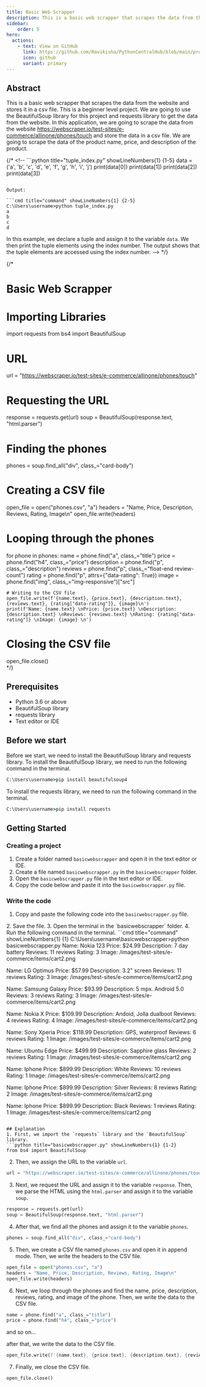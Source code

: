 ```yaml
---
title: Basic Web Scrapper
description: This is a basic web scrapper that scrapes the data from the website and stores it in a csv file. This is a beginner level project. We are going to use the BeautifulSoup library for this project and requests library to get the data from the website.
sidebar: 
    order: 5
hero:
  actions:
    - text: View on GitHub
      link: https://github.com/Ravikisha/PythonCentralHub/blob/main/projects/beginners/basicwebscrapper.py
      icon: github
      variant: primary
---
```


## Abstract
This is a basic web scrapper that scrapes the data from the website and stores it in a csv file. This is a beginner level project. We are going to use the BeautifulSoup library for this project and requests library to get the data from the website. In this application, we are going to scrape the data from the website https://webscraper.io/test-sites/e-commerce/allinone/phones/touch and store the data in a csv file. We are going to scrape the data of the product name, price, and description of the product.

{/* <!-- ```python title="tuple_index.py" showLineNumbers{1} {1-5}
data = ('a', 'b', 'c', 'd', 'e', 'f', 'g', 'h', 'i', 'j')
print(data[0])
print(data[1])
print(data[2])
print(data[3])
```

Output:

```cmd title="command" showLineNumbers{1} {2-5}
C:\Users\username>python tuple_index.py
a
b
c
d
```

In this example, we declare a tuple and assign it to the variable `data`. We then print the tuple elements using the index number. The output shows that the tuple elements are accessed using the index number. --> */}

{/* 
# Basic Web Scrapper

# Importing Libraries
import requests
from bs4 import BeautifulSoup

# URL
url = "https://webscraper.io/test-sites/e-commerce/allinone/phones/touch"

# Requesting the URL
response = requests.get(url)
soup = BeautifulSoup(response.text, "html.parser")

# Finding the phones
phones = soup.find_all("div", class_="card-body")

# Creating a CSV file
open_file = open("phones.csv", "a")
headers = "Name, Price, Description, Reviews, Rating, Image\n"
open_file.write(headers)

# Looping through the phones
for phone in phones:
    name = phone.find("a", class_="title")
    price = phone.find("h4", class_="price")
    description = phone.find("p", class_="description")
    reviews = phone.find("p", class_="float-end review-count")
    rating = phone.find("p", attrs={"data-rating": True})
    image = phone.find("img", class_="img-responsive")["src"]
    
    # Writing to the CSV file
    open_file.write(f'{name.text}, {price.text}, {description.text}, {reviews.text}, {rating["data-rating"]}, {image}\n')
    print(f'Name: {name.text} \nPrice: {price.text} \nDescription: {description.text} \nReviews: {reviews.text} \nRating: {rating["data-rating"]} \nImage: {image} \n')

# Closing the CSV file
open_file.close()   
     */}

## Prerequisites
- Python 3.6 or above
- BeautifulSoup library
- requests library
- Text editor or IDE

## Before we start
Before we start, we need to install the BeautifulSoup library and requests library. To install the BeautifulSoup library, we need to run the following command in the terminal.
```cmd title="command" showLineNumbers{1} {1}
C:\Users\username>pip install beautifulsoup4
```

To install the requests library, we need to run the following command in the terminal.
```cmd title="command" showLineNumbers{1} {1}
C:\Users\username>pip install requests
```

## Getting Started
### Creating a project
1. Create a folder named `basicwebscrapper` and open it in the text editor or IDE.
2. Create a file named `basicwebscrapper.py` in the `basicwebscrapper` folder.
3. Open the `basicwebscrapper.py` file in the text editor or IDE.
4. Copy the code below and paste it into the `basicwebscrapper.py` file.

### Write the code
1. Copy and paste the following code into the `basicwebscrapper.py` file.
<FileCode file="projects/beginners/basicwebscrapper.py" lang="python" title="Basic Web Scrapper" />
2. Save the file.
3. Open the terminal in the `basicwebscrapper` folder.
4. Run the following command in the terminal.
```cmd title="command" showLineNumbers{1} {1}
C:\Users\username\basicwebscrapper>python basicwebscrapper.py
Name: Nokia 123 
Price: $24.99 
Description: 7 day battery
Reviews: 11 reviews
Rating: 3
Image: /images/test-sites/e-commerce/items/cart2.png

Name: LG Optimus
Price: $57.99
Description: 3.2" screen
Reviews: 11 reviews
Rating: 3
Image: /images/test-sites/e-commerce/items/cart2.png

Name: Samsung Galaxy
Price: $93.99
Description: 5 mpx. Android 5.0
Reviews: 3 reviews
Rating: 3
Image: /images/test-sites/e-commerce/items/cart2.png

Name: Nokia X
Price: $109.99
Description: Andoid, Jolla dualboot
Reviews: 4 reviews
Rating: 4
Image: /images/test-sites/e-commerce/items/cart2.png

Name: Sony Xperia
Price: $118.99
Description: GPS, waterproof
Reviews: 6 reviews
Rating: 1
Image: /images/test-sites/e-commerce/items/cart2.png

Name: Ubuntu Edge
Price: $499.99
Description: Sapphire glass
Reviews: 2 reviews
Rating: 1
Image: /images/test-sites/e-commerce/items/cart2.png

Name: Iphone
Price: $899.99
Description: White
Reviews: 10 reviews
Rating: 1
Image: /images/test-sites/e-commerce/items/cart2.png

Name: Iphone
Price: $899.99
Description: Silver
Reviews: 8 reviews
Rating: 2
Image: /images/test-sites/e-commerce/items/cart2.png

Name: Iphone
Price: $899.99
Description: Black
Reviews: 1 reviews
Rating: 1
Image: /images/test-sites/e-commerce/items/cart2.png
```

## Explanation
1. First, we import the `requests` library and the `BeautifulSoup` library.
```python title="basicwebscrapper.py" showLineNumbers{1} {1-2}
from bs4 import BeautifulSoup
```
2. Then, we assign the URL to the variable `url`.
```python title="basicwebscrapper.py" showLineNumbers{1} {1}
url = "https://webscraper.io/test-sites/e-commerce/allinone/phones/touch"
```
3. Next, we request the URL and assign it to the variable `response`. Then, we parse the HTML using the `html.parser` and assign it to the variable `soup`.
```python title="basicwebscrapper.py" showLineNumbers{1} {1-2}
response = requests.get(url)
soup = BeautifulSoup(response.text, "html.parser")
```
4. After that, we find all the phones and assign it to the variable `phones`.
```python title="basicwebscrapper.py" showLineNumbers{1} {1}
phones = soup.find_all("div", class_="card-body")
```
5. Then, we create a CSV file named `phones.csv` and open it in append mode. Then, we write the headers to the CSV file.
```python title="basicwebscrapper.py" showLineNumbers{1} {1-3}
open_file = open("phones.csv", "a")
headers = "Name, Price, Description, Reviews, Rating, Image\n"
open_file.write(headers)
```
6. Next, we loop through the phones and find the name, price, description, reviews, rating, and image of the phone. Then, we write the data to the CSV file.
```python title="basicwebscrapper.py" showLineNumbers{1} {1-2}
name = phone.find("a", class_="title")
price = phone.find("h4", class_="price")
```

and so on...

after that, we write the data to the CSV file.
```python title="basicwebscrapper.py" showLineNumbers{1} {1-2}
open_file.write(f'{name.text}, {price.text}, {description.text}, {reviews.text}, {rating["data-rating"]}, {image}\n')
```
7. Finally, we close the CSV file.
```python title="basicwebscrapper.py" showLineNumbers{1} {1}
open_file.close()
```